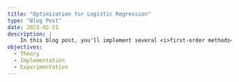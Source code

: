 ```yaml
---
title: "Optimization for Logistic Regression"
type: "Blog Post"
date: 2023-02-21
description: |
    In this blog post, you'll implement several <i>first-order methods</i>: optimization algorithms based on the gradients of functions. You'll implement simple gradient descent, a momentum method, and stochastic gradient descent, comparing their performance for training logistic regression. 
objectives: 
  - Theory
  - Implementation
  - Experimentation
---
```


